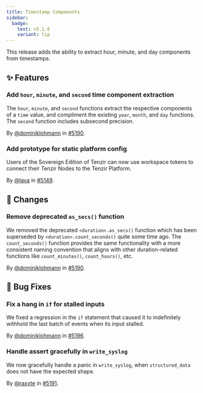 ```yaml
---
title: Timestamp Compoennts
sidebar:
  badge:
    text: v5.1.6
    variant: tip
---
```


This release adds the ability to extract hour, minute, and day components from
timestamps.

## ✨ Features

### Add `hour`, `minute`, and `second` time component extraction

The `hour`, `minute`, and `second` functions extract the respective components
of a `time` value, and compliment the existing `year`, `month`, and `day`
functions. The `second` function includes subsecond precision.

By [@dominiklohmann](https://github.com/dominiklohmann) in [#5190](https://github.com/tenzir/tenzir/pull/5190).

### Add prototype for static platform config

Users of the Sovereign Edition of Tenzir can now use
workspace tokens to connect their Tenzir Nodes to the
Tenzir Platform.

By [@lava](https://github.com/lava) in [#5149](https://github.com/tenzir/tenzir/pull/5149).

## 🔄 Changes

### Remove deprecated `as_secs()` function

We removed the deprecated `<duration>.as_secs()` function which has been
superseded by `<duration>.count_seconds()` quite some time ago. The
`count_seconds()` function provides the same functionality with a more
consistent naming convention that aligns with other duration-related functions
like `count_minutes()`, `count_hours()`, etc.

By [@dominiklohmann](https://github.com/dominiklohmann) in [#5190](https://github.com/tenzir/tenzir/pull/5190).

## 🐛 Bug Fixes

### Fix a hang in `if` for stalled inputs

We fixed a regression in the `if` statement that caused it to indefinitely
withhold the last batch of events when its input stalled.

By [@dominiklohmann](https://github.com/dominiklohmann) in [#5196](https://github.com/tenzir/tenzir/pull/5196).

### Handle assert gracefully in `write_syslog`

We now gracefully handle a panic in `write_syslog`, when `structured_data` does
not have the expected shape.

By [@raxyte](https://github.com/raxyte) in [#5191](https://github.com/tenzir/tenzir/pull/5191).